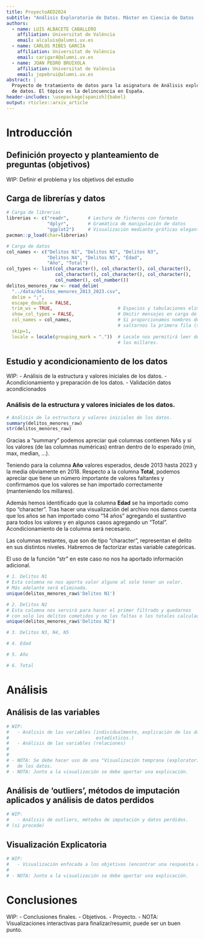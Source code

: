 ```yaml
---
title: ProyectoAED2024
subtitle: "Análisis Exploratorio de Datos. Máster en Ciencia de Datos - UV"
authors:
  - name: LUIS ALBACETE CABALLERO
    affiliation: Universitat de València
    email: alcaluis@alumni.uv.es
  - name: CARLOS RIBES GARCÍA
    affiliation: Universitat de València
    email: carigar4@alumni.uv.es
  - name: JOAN PEDRO BRUIXOLA
    affiliation: Universitat de València
    email: jopebrui@alumni.uv.es
abstract: |
  Proyecto de tratamiento de datos para la asignatura de Análisis exploratorio
  de datos. El tópico es la delincuencia en España.
header-includes: \usepackage[spanish]{babel}
output: rticles::arxiv_article
---
```

\keywords{Delitos \and Menores \and Datos \and Ciencia de Datos}

# Introducción

## Definición proyecto y planteamiento de preguntas (objetivos)
WIP: Definir el problema y los objetivos del estudio

## Carga de librerías y datos
```r
# Carga de librerias
librerias <- c("readr",       # Lectura de ficheros con formato
               "dplyr",       # Gramática de manipulación de datos
               "ggplot2")     # Visualización mediante gráficas elegantes
pacman::p_load(char=librerias)

# Carga de datos
col_names <- c("Delitos N1", "Delitos N2", "Delitos N3",
               "Delitos N4", "Delitos N5", "Edad",
               "Año", "Total")
col_types <- list(col_character(), col_character(), col_character(),
                  col_character(), col_character(), col_character(),
                  col_number(), col_number())
delitos_menores_raw <- read_delim(
  "../data/delitos_menores_2013_2023.csv", 
  delim = ";",
  escape_double = FALSE,
  trim_ws = TRUE,                        # Espacios y tabulaciones eliminados.
  show_col_types = FALSE,                # Omitir mensajes en carga de datos.
  col_names = col_names,                 # Si proporcionamos nombres de columnas hemos de
                                         # saltarnos la primera fila (skip=1).
  skip=1,
  locale = locale(grouping_mark = "."))  # Locale nos permitirá leer debidamente
                                         # los millares.
```

## Estudio y acondicionamiento de los datos
WIP:
   - Análisis de la estructura y valores iniciales de los datos.
   - Acondicionamiento y preparación de los datos.
   - Validación datos acondicionados

### Análisis de la estructura y valores iniciales de los datos.
```r
# Análisis de la estructura y valores iniciales de los datos.
summary(delitos_menores_raw)
str(delitos_menores_raw)
```
Gracias a "summary" podemos apreciar qué columnas contienen NAs y si
los valores (de las columnas numéricas) entran dentro de lo esperado
(min, max, median, ...).

Teniendo para la columna **Año** valores esperados, desde 2013 hasta 2023 y la media
obviamente en 2018. Respecto a la columna **Total**, podemos apreciar que tiene un número
importante de valores faltantes y confirmamos que los valores se han importado
correctamente (manteniendo los millares).

Además hemos identificado que la columna **Edad** se ha importado como tipo "character".
Tras hacer una visualización del archivo nos damos cuenta que los años se han importado
como "14 años" agregando el sustantivo para todos los valores y en algunos casos agregando
un "Total". Acondicionamiento de la columna será necesario.

Las columnas restantes, que son de tipo "character", representan el delito en sus
distintos niveles. Habremos de factorizar estas variable categóricas.

El uso de la función "str" en este caso no nos ha aportado información adicional.


```r
# 1. Delitos N1
# Esta columna no nos aporta valor alguno al solo tener un valor.
# Más adelante será eliminada.
unique(delitos_menores_raw$'Delitos N1')

# 2. Delitos N2
# Esta columna nos servirá para hacer el primer filtrado y quedarnos
# con solo los delitos cometidos y no las faltas o los totales calculados.
unique(delitos_menores_raw$'Delitos N2')

# 3. Delitos N3, N4, N5

# 4. Edad

# 5. Año

# 6. Total

```

# Análisis

## Análisis de las variables
```r
# WIP:
#   - Análisis de las variables (individualmente, explicación de los datos,
#                                estadísticos.)
#   - Análisis de las variables (relaciones)
# 
#
# - NOTA: Se debe hacer uso de una "Visualización temprana (exploratoria)"
#   de los datos. 
# - NOTA: Junto a la visualización se debe aportar una explicación.
```

## Análisis de 'outliers', métodos de imputación aplicados y análisis de datos perdidos
```r
# WIP:
#   - Análisis de outliers, métodos de imputación y datos perdidos.
# (si procede)
```

## Visualización Explicatoria
```r
# WIP:
#   - Visualización enfocada a los objetivos (encontrar una respuesta al problema).
#
# - NOTA: Junto a la visualización se debe aportar una explicación.
```

# Conclusiones

WIP:
 - Conclusiones finales.
   - Objetivos.
   - Proyecto.
 - NOTA: Visualizaciones interactivas para finalizar/resumir, puede ser un buen punto.
